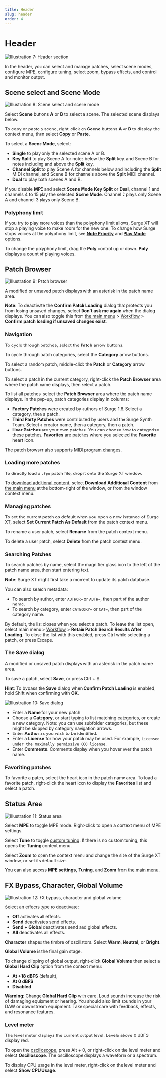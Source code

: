 ```yaml
---
title: Header
slug: header
order: 4
---
```


# Header

![Illustration 7: Header section](/images/manual-xt/Pictures/header.png)

In the header, you can select and manage patches, select scene modes, configure MPE, configure tuning, select zoom, bypass effects, and control and monitor output.

## Scene select and Scene Mode

![Illustration 8: Scene select and scene mode](/images/manual-xt/Pictures/scene_select.png)

Select **Scene** buttons **A** or **B** to select a scene. The selected scene displays below.

To copy or paste a scene, right-click on **Scene** buttons **A** or **B** to display the context menu, then select **Copy** or **Paste**.

To select a **Scene Mode**, select:

- **Single** to play only the selected scene A or B.
- **Key Split** to play Scene A for notes below the **Split** key, and
  Scene B for notes including and above the **Split** key.
- **Channel Split** to play Scene A for channels below and including the
  **Split** MIDI channel, and Scene B for channels above the **Split** MIDI channel.
- **Dual** to play both scenes A and B.

If you disable **MPE** and select **Scene Mode** **Key Split** or **Dual**, channel 1 and channels 4 to 15 play the selected **Scene Mode**. Channel 2 plays only Scene A and channel 3 plays only Scene B.

### Polyphony limit

If you try to play more voices than the polyphony limit allows, Surge XT will stop a playing voice to make room for the new one. To change how Surge stops voices at the polyphony limit, see [**Note Priority**](#other-sound-generation-parameters) and [**Play Mode**](#other-sound-generation-parameters) options.

To change the polyphony limit, drag the **Poly** control up or down. **Poly** displays a count of playing voices.

## Patch Browser

![Illustration 9: Patch browser](/images/manual-xt/Pictures/patchbrowser.png)

A modified or unsaved patch displays with an asterisk in the patch name area.

**Note**: To deactivate the **Confirm Patch Loading** dialog that protects you from losing unsaved changes, select **Don't ask me again** when the dialog displays. You can also toggle this from [the main menu](#main-menu) > [Workflow](#workflow) > **Confirm patch loading if unsaved changes exist**.

### Navigation

To cycle through patches, select the **Patch** arrow buttons.

To cycle through patch categories, select the **Category** arrow buttons.

To select a random patch, middle-click the **Patch** or **Category** arrow buttons.

To select a patch in the current category, right-click the **Patch Browser** area where the patch name displays, then select a patch.

To list all patches, select the **Patch Browser** area where the patch name displays. In the pop-up, patch categories display in columns: 

- **Factory Patches** were created by authors of Surge 1.6. Select a category, then a patch.
- **Third Party Patches** were contributed by users and the Surge Synth Team. Select a creator name, then a category, then a patch.
- **User Patches** are your own patches. You can choose how to categorize these patches.
  **Favorites** are patches where you selected the **Favorite** heart icon.

The patch browser also supports [MIDI program changes](#program-change-messages).

### Loading more patches

To directly load a `.fpx` patch file, drop it onto the Surge XT window.

To [download additional content](https://github.com/surge-synthesizer/surge-synthesizer.github.io/wiki/Additional-Content), select **Download Additional Content** from [the main menu](#main-menu) at the bottom-right of the window, or from the window context menu.

### Managing patches

To set the current patch as default when you open a new instance of Surge XT, select **Set Current Patch As Default** from the patch context menu.

To rename a user patch, select **Rename** from the patch context menu.

To delete a user patch, select **Delete** from the patch context menu.

### Searching Patches

To search patches by name, select the magnifier glass icon to the left of the patch name area, then start entering text.

**Note**: Surge XT might first take a moment to update its patch database.

You can also search metadata:

- To search by author, enter `AUTHOR=` or `AUTH=`, then part of the author name.
- To search by category, enter `CATEGORY=` or `CAT=`, then part of the category name.

By default, the list closes when you select a patch. To leave the list open, select main menu > [Workflow](#workflow) > **Retain Patch Search Results After Loading**. To close the list with this enabled, press Ctrl while selecting a patch, or press Escape.

### The Save dialog

A modified or unsaved patch displays with an asterisk in the patch name area.

To save a patch, select **Save**, or press Ctrl + S.

**Hint**: To bypass the **Save** dialog when **Confirm Patch Loading** is enabled, hold Shift when confirming with **OK**.


![Illustration 10: Save dialog](/images/manual-xt/Pictures/store_dialog.png)

- Enter a **Name** for your new patch
- Choose a **Category**, or start typing to list matching categories, or create a new category. Note: you can use subfolder categories, but these might be skipped by category navigation arrows.
- Enter **Author** as you wish to be identified. 
- Enter a **License** for how your patch may be used. For example, `Licensed under the maximally permissive CC0 license`.
- Enter **Comments**. Comments display when you hover over the patch name.

### Favoriting patches

To favorite a patch, select the heart icon in the patch name area.
To load a favorite patch, right-click the heart icon to display the **Favorites** list and select a patch.

## Status Area

![Illustration 11: Status area](/images/manual-xt/Pictures/status.png)

Select **MPE** to toggle MPE mode. Right-click to open a context menu of MPE settings.

Select **Tune** to toggle [custom tuning](#microtuning). If there is no custom tuning, this opens the **Tuning** context menu.

Select **Zoom** to open the context menu and change the size of the Surge XT window, or set its default size.

You can also access **MPE settings**, **Tuning**, and **Zoom** from [the main menu](#main-menu).

## FX Bypass, Character, Global Volume

![Illustration 12: FX bypass, character and global volume](/images/manual-xt/Pictures/fx_bypass.png)

Select an effects type to deactivate:
- **Off** activates all effects.
- **Send** deactivates send effects.
- **Send + Global** deactivates send and global effects.
- **All** deactivates all effects.

**Character** shapes the timbre of oscillators. Select **Warm**, **Neutral**, or **Bright**.

**Global Volume** is the final gain stage.

To change clipping of global output, right-click **Global Volume** then select a **Global Hard Clip** option from the context menu:

- **At +18 dBFS** (default),
- **At 0 dBFS**
- **Disabled**

**Warning**: Change **Global Hard Clip** with care. Loud sounds increase the risk of damaging equipment or hearing. You should also limit sounds in your DAW or downstream equipment. Take special care with feedback, effects, and resonance features.

### Level meter

The level meter displays the current output level. Levels above 0 dBFS display red.

To open the [oscilloscope](#oscilloscope), press Alt + O, or right-click on the level meter and select **Oscilloscope**. The oscilloscope displays a waveform or a spectrum.

To display CPU usage in the level meter, right-click on the level meter and select **Show CPU Usage**.
